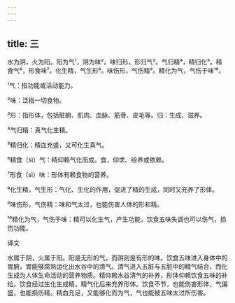 ```yaml
---
---
---
```

title: 三
---




水为阴，火为阳。阳为气¹，阴为味²。味归形，形归气³。气归精⁴，精归化⁵。精食气⁶，形食味⁷。化生精，气生形⁸。味伤形，气伤精⁹。精化为气，气伤于味¹⁰。

¹气：指功能或活动能力。

²味：泛指一切食物。

³形：指形体，包括脏腑、肌肉、血脉、筋骨、皮毛等。归：生成、滋养。

⁴气归精：真气化生精。

⁵精归化：精血充盛，又可化生真气。

⁶精食（sì）气：精仰赖气化而成。食，仰求、给养或依赖。

⁷形食（sì）味：形体有赖食物的营养。

⁸化生精，气生形：气化、生化的作用，促进了精的生成，同时又充养了形体。

⁹味伤形，气伤精：味和气太过，也能伤害人体的形和精。

¹⁰精化为气，气伤于味：精可以化生气，产生功能，饮食五味失调也可以伤气，损伤功能。

译文

水属于阴，火属于阳。阳是无形的气，而阴则是有形的味。饮食五味进入身体中的胃腑，胃能够腐熟运化出水谷中的清气。清气进入五脏与五脏中的精气结合，而化生成为人体生命活动的营养物质。精仰赖水谷清气的补养，形体仰赖饮食五味的补给。饮食经过生化生成精，精气化后来充养形体。饮食不节，也能伤害形体，气偏盛，也能损伤精。精血充足，又能够化而为气，气也能被五味太过所伤害。